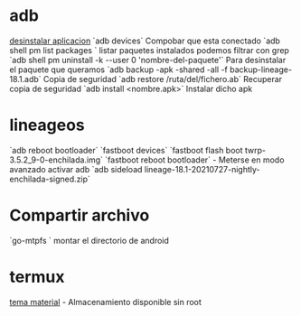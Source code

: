 = adb =
[[https://www.xatakandroid.com/tutoriales/como-eliminar-aplicaciones-tu-android-que-no-se-dejan-borrar-inhabilitar|desinstalar aplicacion]]
`adb devices` Compobar que esta conectado
`adb shell pm list packages ` listar paquetes instalados podemos filtrar con grep
`adb shell pm uninstall -k --user 0 'nombre-del-paquete'` Para desinstalar el paquete que queramos
`adb backup -apk -shared -all -f backup-lineage-18.1.adb` Copia de seguridad
`adb restore /ruta/del/fichero.ab` Recuperar copia de seguridad
`adb install <nombre.apk>` Instalar dicho apk
= lineageos =
`adb reboot bootloader`
`fastboot devices`
`fastboot flash boot twrp-3.5.2_9-0-enchilada.img`
`fastboot reboot bootloader`
- Meterse en modo avanzado activar adb
`adb sideload lineage-18.1-20210727-nightly-enchilada-signed.zip`
= Compartir archivo =
`go-mtpfs <carpeta>` montar el directorio de android
= termux =
[[https://github.com/adi1090x/termux-omz|tema material]]
- Almacenamiento disponible sin root
{{{bash
termux-setup-storage #asegurarse que termux tiene permisos de almacenamiento
}}}
